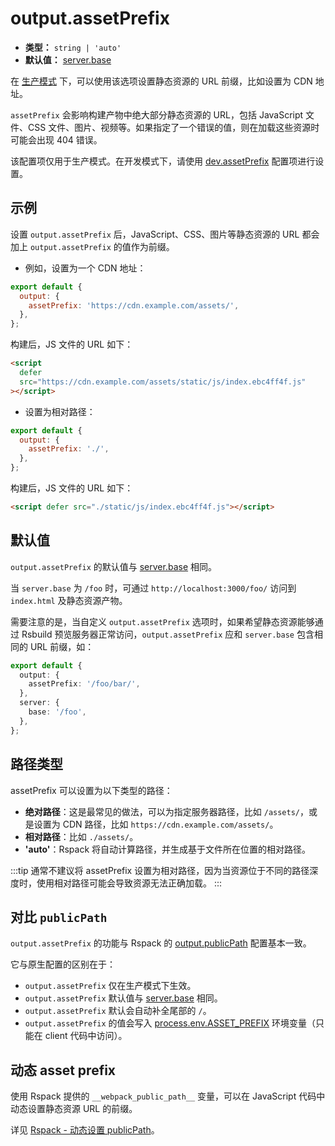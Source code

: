 # output.assetPrefix

- **类型：** `string | 'auto'`
- **默认值：** [server.base](/config/server/base)

在 [生产模式](/config/mode) 下，可以使用该选项设置静态资源的 URL 前缀，比如设置为 CDN 地址。

`assetPrefix` 会影响构建产物中绝大部分静态资源的 URL，包括 JavaScript 文件、CSS 文件、图片、视频等。如果指定了一个错误的值，则在加载这些资源时可能会出现 404 错误。

该配置项仅用于生产模式。在开发模式下，请使用 [dev.assetPrefix](/config/dev/asset-prefix) 配置项进行设置。

## 示例

设置 `output.assetPrefix` 后，JavaScript、CSS、图片等静态资源的 URL 都会加上 `output.assetPrefix` 的值作为前缀。

- 例如，设置为一个 CDN 地址：

```js
export default {
  output: {
    assetPrefix: 'https://cdn.example.com/assets/',
  },
};
```

构建后，JS 文件的 URL 如下：

```html
<script
  defer
  src="https://cdn.example.com/assets/static/js/index.ebc4ff4f.js"
></script>
```

- 设置为相对路径：

```js
export default {
  output: {
    assetPrefix: './',
  },
};
```

构建后，JS 文件的 URL 如下：

```html
<script defer src="./static/js/index.ebc4ff4f.js"></script>
```

## 默认值

`output.assetPrefix` 的默认值与 [server.base](/config/server/base) 相同。

当 `server.base` 为 `/foo` 时，可通过 `http://localhost:3000/foo/` 访问到 `index.html` 及静态资源产物。

需要注意的是，当自定义 `output.assetPrefix` 选项时，如果希望静态资源能够通过 Rsbuild 预览服务器正常访问，`output.assetPrefix` 应和 `server.base` 包含相同的 URL 前缀，如：

```ts
export default {
  output: {
    assetPrefix: '/foo/bar/',
  },
  server: {
    base: '/foo',
  },
};
```

## 路径类型

assetPrefix 可以设置为以下类型的路径：

- **绝对路径**：这是最常见的做法，可以为指定服务器路径，比如 `/assets/`，或是设置为 CDN 路径，比如 `https://cdn.example.com/assets/`。
- **相对路径**：比如 `./assets/`。
- **'auto'**：Rspack 将自动计算路径，并生成基于文件所在位置的相对路径。

:::tip
通常不建议将 assetPrefix 设置为相对路径，因为当资源位于不同的路径深度时，使用相对路径可能会导致资源无法正确加载。
:::

## 对比 `publicPath`

`output.assetPrefix` 的功能与 Rspack 的 [output.publicPath](https://rspack.rs/zh/config/output#outputpublicpath) 配置基本一致。

它与原生配置的区别在于：

- `output.assetPrefix` 仅在生产模式下生效。
- `output.assetPrefix` 默认值与 [server.base](/config/server/base) 相同。
- `output.assetPrefix` 默认会自动补全尾部的 `/`。
- `output.assetPrefix` 的值会写入 [process.env.ASSET_PREFIX](/guide/advanced/env-vars#processenvasset_prefix) 环境变量（只能在 client 代码中访问）。

## 动态 asset prefix

使用 Rspack 提供的 `__webpack_public_path__` 变量，可以在 JavaScript 代码中动态设置静态资源 URL 的前缀。

详见 [Rspack - 动态设置 publicPath](https://rspack.rs/zh/config/output#%E5%8A%A8%E6%80%81%E8%AE%BE%E7%BD%AE-publicpath)。
